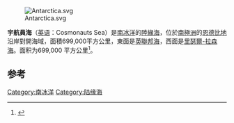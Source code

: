 [[File:Antarctica.svg|thumb]]

{{Coord|65|00|S|45|00|E|type:waterbody_source:kolossus-ruwiki|display=title}}

'''宇航員海'''（[[英语|英语]]：Cosmonauts Sea）是[[南冰洋|南冰洋]]的[[陆缘海|陸緣海]]，位於[[南極洲|南極洲]]的[[恩德比地|恩德比地]]沿岸對開海域，面積699,000平方公里，東面是[[英聯邦海|英聯邦海]]，西面是[[里瑟爾-拉森海|里瑟爾-拉森海]]。面积为699,000 平方公里<ref>{{Cite web |url=http://www.atmosp.physics.utoronto.ca/ANTARCTIC/cosmo.html |title=The Cosmonaut Sea Polynya |accessdate=2014-01-07 |archive-date=2017-06-08 |archive-url=https://web.archive.org/web/20170608105232/http://www.atmosp.physics.utoronto.ca/ANTARCTIC/cosmo.html |dead-url=yes }}</ref>。

==参考==
{{reflist}}

[[Category:南冰洋|Category:南冰洋]]
[[Category:陆缘海|Category:陆缘海]]


{{Antarctica-geo-stub}}